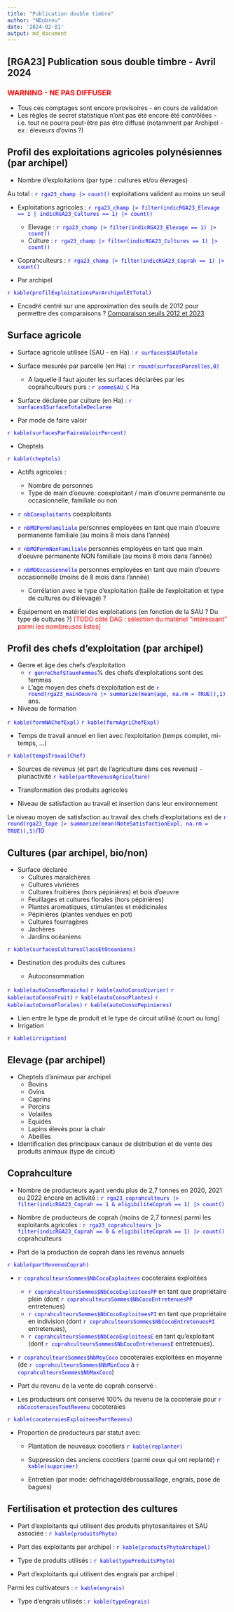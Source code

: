 ---
title: "Publication double timbre"
author: "NDubreu"
date: '2024-02-01'
output: md_document
---

## [RGA23] Publication sous double timbre - Avril 2024

### <font color = "red">WARNING - NE PAS DIFFUSER</font>

- Tous ces comptages sont encore provisoires - en cours de validation
- Les règles de secret statistique n’ont pas été encore été contrôlées - i.e. tout ne pourra peut-être pas être diffusé (notamment par Archipel - ex : éleveurs d'ovins ?)

## Profil des exploitations agricoles polynésiennes (par archipel)

- Nombre d'exploitations (par type : cultures et/ou élevages)

Au total : <font color="blue">`r rga23_champ |> count()`</font> exploitations valident au moins un seuil

- Exploitations agricoles : <font color="blue">`r rga23_champ |> filter(indicRGA23_Elevage == 1 | indicRGA23_Cultures == 1) |> count()`</font>
  - Elevage : <font color="blue">`r rga23_champ |> filter(indicRGA23_Elevage == 1) |> count()`</font>
  - Culture : <font color="blue">`r rga23_champ |> filter(indicRGA23_Cultures == 1) |> count()`</font>
- Coprahculteurs : <font color="blue">`r rga23_champ |> filter(indicRGA23_Coprah == 1) |> count()`</font>

- Par archipel

<font color="blue">`r kable(profilExploitationsParArchipelEtTotal)`</font>

- Encadré centré sur une approximation des seuils de 2012 pour permettre des comparaisons ? [Comparaison seuils 2012 et 2023](https://hackmd.io/@hXnaxghhS0iCd1Ro92vvbA/BkfujWh7a)

<!-- - Nombre d'exploitations bio : -->

<!-- <font color="blue">`r kable(exploitationsBio)`</font> -->

## Surface agricole 

- Surface agricole utilisée (SAU - en Ha) : <font color="blue">`r surfaces$SAUTotale`</font>
- Surface mesurée par parcelle (en Ha) : <font color="blue">`r round(surfacesParcelles,0)`</font>
  - A laquelle il faut ajouter les surfaces déclarées par les coprahculteurs purs : <font color="blue">`r sommeSAU_C`</font> Ha
- Surface déclarée par culture (en Ha) : <font color="blue">`r surfaces$SurfaceTotaleDeclaree`</font>

- Par mode de faire valoir 

<font color="blue">`r kable(surfacesParFaireValoirPercent)`</font>

- Cheptels

<font color="blue">`r kable(cheptels)`</font>
  
- Actifs agricoles :
  - Nombre de personnes
  - Type de main d’oeuvre: coexploitant / main d’oeuvre permanente ou occasionnelle, familiale ou non
  
- <font color="blue">`r nbCoexploitants`</font> coexploitants
- <font color="blue">`r nbMOPermFamiliale`</font> personnes employées en tant que main d'oeuvre permanente familiale (au moins 8 mois dans l'année)
- <font color="blue">`r nbMOPermNonFamiliale`</font> personnes employées en tant que main d'oeuvre permanente NON familiale (au moins 8 mois dans l'année)
- <font color="blue">`r nbMOOccasionnelle`</font> personnes employées en tant que main d'oeuvre occasionnelle (moins de 8 mois dans l'année)

  - Corrélation avec le type d'exploitation (taille de l'exploitation et type de cultures ou d'élevage) ?

- Équipement en matériel des exploitations (en fonction de la SAU ? Du type de cultures ?) <font color = "red">[TODO côté DAG : sélection du matériel “intéressant” parmi les nombreuses listes]</font>

## Profil des chefs d'exploitation (par archipel)

- Genre et âge des chefs d'exploitation
  - <font color="blue">`r genreChef$TauxFemmes`</font>% des chefs d'exploitations sont des femmes
  - L'age moyen des chefs d'exploitation est de <font color="blue">`r round(rga23_mainOeuvre |> summarize(mean(age, na.rm = TRUE)),1)`</font> ans.

- Niveau de formation

<font color="blue">`r kable(formNAChefExpl)`</font>
<font color="blue">`r kable(formAgriChefExpl)`</font>

- Temps de travail annuel en lien avec l’exploitation (temps complet, mi-temps, …)

<font color="blue">`r kable(tempsTravailChef)`</font>

- Sources de revenus (et part de l’agriculture dans ces revenus) - pluriactivité 
<font color="blue">`r kable(partRevenusAgriculture)`</font>

- Transformation des produits agricoles
- Niveau de satisfaction au travail et insertion dans leur environnement

Le niveau moyen de satisfaction au travail des chefs d'exploitations est de <font color="blue">`r round(rga23_tape |> summarize(mean(NoteSatisfactionExpl, na.rm = TRUE)),1)`/10</font>

## Cultures (par archipel, bio/non)

- Surface déclarée
  - Cultures maraîchères
  - Cultures vivrières
  - Cultures fruitières (hors pépinières) et bois d'oeuvre
  - Feuillages et cultures florales (hors pépinières)
  - Plantes aromatiques, stimulantes et médicinales
  - Pépinières (plantes vendues en pot)
  - Cultures fourragères
  - Jachères
  - Jardins océaniens

<font color="blue">`r kable(surfacesCulturesClassEtOceaniens)`</font>

- Destination des produits des cultures

  - Autoconsommation
  
<font color="blue">`r kable(autoConsoMaraicha)`</font>
<font color="blue">`r kable(autoConsoVivrier)`</font>
<font color="blue">`r kable(autoConsoFruit)`</font>
<font color="blue">`r kable(autoConsoPlantes)`</font>
<font color="blue">`r kable(autoConsoFlorales)`</font>
<font color="blue">`r kable(autoConsoPepinieres)`</font>

- Lien entre le type de produit et le type de circuit utilisé (court ou long)
- Irrigation

<font color="blue">`r kable(irrigation)`</font>

## Elevage (par archipel)

<!-- <font color="blue">`r kable(eleveursBio)`</font> -->

- Cheptels d’animaux par archipel
  - Bovins
  - Ovins
  - Caprins
  - Porcins
  - Volailles
  - Equidés
  - Lapins élevés pour la chair
  - Abeilles
  
- Identification des principaux canaux de distribution et de vente des produits animaux (type de circuit) 

## Coprahculture

- Nombre de producteurs ayant vendu plus de 2,7 tonnes en 2020, 2021 ou 2022 encore en activité : <font color="blue">`r rga23_coprahculteurs |> filter(indicRGA23_Coprah == 1 & eligibiliteCoprah == 1) |> count()`</font>

- Nombre de producteurs de coprah (moins de 2,7 tonnes) parmi les exploitants agricoles : <font color="blue">`r rga23_coprahculteurs |> filter(indicRGA23_Coprah == 0 & eligibiliteCoprah == 1) |> count()`</font> coprahculteurs

- Part de la production de coprah dans les revenus annuels

<font color="blue">`r kable(partRevenusCoprah)`</font>

- <font color="blue">`r coprahculteursSommes$NbCocoExploitees`</font> cocoteraies exploitées
  - <font color="blue">`r coprahculteursSommes$NbCocoExploiteesPP`</font> en tant que propriétaire plein (dont <font color="blue">`r coprahculteursSommes$NbCocoEntretenuesPP`</font> entretenues)
  - <font color="blue">`r coprahculteursSommes$NbCocoExploiteesPI`</font> en tant que propriétaire en indivision (dont <font color="blue">`r coprahculteursSommes$NbCocoEntretenuesPI`</font> entretenues),
  - <font color="blue">`r coprahculteursSommes$NbCocoExploiteesE`</font> en tant qu'exploitant (dont <font color="blue">`r coprahculteursSommes$NbCocoEntretenuesE`</font> entretenues).
  
- <font color="blue">`r coprahculteursSommes$NbMoyCoco`</font> cocoteraies exploitées en moyenne (de <font color="blue">`r coprahculteursSommes$NbMinCoco`</font> à <font color="blue">`r coprahculteursSommes$NbMaxCoco`</font>)

- Part du revenu de la vente de coprah conservé :

- Les producteurs ont conservé 100% du revenu de la cocoteraie pour <font color="blue">`r nbCocoteraiesToutRevenu`</font> cocoteraies

<font color="blue">`r kable(cocoteraiesExploiteesPartRevenu)`</font>

- Proportion de producteurs par statut avec: 
  - Plantation de nouveaux cocotiers
<font color="blue">`r kable(replanter)`</font>
  
  - Suppression des anciens cocotiers (parmi ceux qui ont replanté)
<font color="blue">`r kable(supprimer)`</font>

  - Entretien (par mode: défrichage/débroussaillage, engrais, pose de bagues) 

## Fertilisation et protection des cultures

- Part d’exploitants qui utilisent des produits phytosanitaires et SAU associée :
<font color="blue">`r kable(produitsPhyto)`</font>

- Part des exploitants par archipel :
<font color="blue">`r kable(produitsPhytoArchipel)`</font>

- Type de produits utilisés :
<font color="blue">`r kable(typeProduitsPhyto)`</font>

- Part d’exploitants qui utilisent des engrais par archipel :

Parmi les cultivateurs :
<font color="blue">`r kable(engrais)`</font>

- Type d'engrais utilisés :
<font color="blue">`r kable(typeEngrais)`</font>
